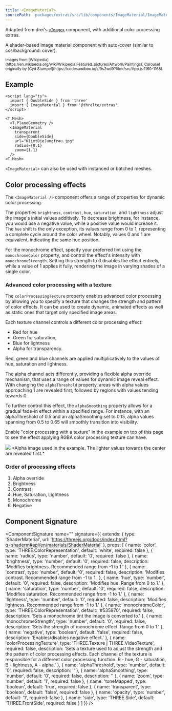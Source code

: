 ```yaml
---
title: <ImageMaterial>
sourcePath: 'packages/extras/src/lib/components/ImageMaterial/ImageMaterial.svelte'
---
```


Adapted from drei's [`<Image>`](https://github.com/pmndrs/drei?tab=readme-ov-file#image) component, with additional color processing extras.

A shader-based image material component with auto-cover (similar to css/background: cover).

<Example path="extras/image-material" />

<small>
  Images from
  [Wikipedia](https://en.wikipedia.org/wiki/Wikipedia:Featured_pictures/Artwork/Paintings). Carousel
  originally by [Cyd Stumpel](https://codesandbox.io/s/9s2wd9?file=/src/App.js:1160-1168).
</small>

## Example

```svelte
<script lang="ts">
  import { DoubleSide } from 'three'
  import { ImageMaterial } from '@threlte/extras'
</script>

<T.Mesh>
  <T.PlaneGeometry />
  <ImageMaterial
    transparent
    side={DoubleSide}
    url="KlimtDieJungfrau.jpg"
    radius={0.1}
    zoom={1.1}
  />
<T.Mesh>
```

`<ImageMaterial>` can also be used with instanced or batched meshes.

## Color processing effects

The `<ImageMaterial />` component offers a range of properties for dynamic color processing.

The properties `brightness`, `contrast`, `hue`, `saturation`, and `lightness` adjust the image's initial values additively.
To decrease brightness, for instance, you would use a negative value, while a positive value would increase it. The `hue` shift is the only exception,
its values range from 0 to 1, representing a complete cycle around the color wheel. Notably, values 0 and 1 are equivalent, indicating the same hue position.

For the monochrome effect, specify your preferred tint using the `monochromeColor` property,
and control the effect's intensity with `monochromeStrength`.
Setting this strength to 0 disables the effect entirely, while a value of 1 applies it fully,
rendering the image in varying shades of a single color.

### Advanced color processing with a texture

The `colorProcessingTexture` property enables advanced color processing by allowing you to specify a texture
that changes the strength and pattern of color effects. It can be used to create dynamic, animated effects as well as static ones that target only
specified image areas.

Each texture channel controls a different color processing effect:

- <span class="text-red-500">Red</span> for hue
- <span class="text-green-400">Green</span> for saturation,
- <span class="text-cyan-300">Blue</span> for lightness
- <span class="text-white">Alpha</span> for transparency.

Red, green and blue channels are applied multiplicatively to the values of hue, saturation and lightness.

The alpha channel acts differently, providing a flexible alpha override mechanism, that uses a range of values for
dynamic image reveal effect. With changing the `alphaThreshold` property, areas with alpha values approaching 1 are revealed first,
followed by regions with values tending towards 0.

To further control this effect, the `alphaSmoothing` property allows for a gradual fade-in effect within a specified range.
For instance, with an alphaThreshold of 0.5 and an alphaSmoothing set to 0.15, alpha values spanning from 0.5 to 0.65
will smoothly transition into visibility.

Enable "color processing with a texture" in the example on top of this page to see the effect applying RGBA color processing texture can have.

<div class="flex w-full flex-col items-center">
  <img
    src="/textures/alpha.jpg"
    class="max-w-[300px]"
  />
  <span>
    *Alpha image used in the example. The lighter values towards the center are revealed first.*
  </span>
</div>

### Order of processing effects

1. Alpha override
2. Brightness
3. Contrast
4. Hue, Saturation, Lightness
5. Monochrome
6. Negative

## Component Signature

<ComponentSignature
  name="<ImageMaterial>"
  signature={{
    extends: {
      type: 'ShaderMaterial',
      url: 'https://threejs.org/docs/index.html?q=shaderm#api/en/materials/ShaderMaterial'
    },
    props: [
      { name: 'color', type: 'THREE.ColorRepresentation', default: 'white', required: false },
      { name: 'radius', type: 'number', default: '0', required: false },
      {
        name: 'brightness',
        type: 'number',
        default: '0',
        required: false,
        description: 'Modifies brightness. Recommended range from -1 to 1.'
      },
      {
        name: 'contrast',
        type: 'number',
        default: '0',
        required: false,
        description: 'Modifies contrast. Recommended range from -1 to 1.'
      },
      {
        name: 'hue',
        type: 'number',
        default: '0',
        required: false,
        description: 'Modifies hue. Range from 0 to 1.'
      },
      {
        name: 'saturation',
        type: 'number',
        default: '0',
        required: false,
        description: 'Modifies saturation. Recommended range from -1 to 1.'
      },
      {
        name: 'lightness',
        type: 'number',
        default: '0',
        required: false,
        description: 'Modifies lightness. Recommended range from -1 to 1.'
      },
      {
        name: 'monochromeColor',
        type: 'THREE.ColorRepresentation',
        default: '#535970',
        required: false,
        description: 'Sets a monochrome tint the image is converted to.'
      },
      {
        name: 'monochromeStrength',
        type: 'number',
        default: '0',
        required: false,
        description: 'Sets the strength of monochrome effect. Range from 0 to 1.'
      },
      {
        name: 'negative',
        type: 'boolean',
        default: 'false',
        required: false,
        description: 'Enables/disables negative effect.'
      },
      {
        name: 'colorProcessingTexture',
        type: 'THREE.Texture | THREE.VideoTexture',
        required: false,
        description:
          'Sets a texture used to adjust the strength and the pattern of color processing effects. Each channel of the texture is responsible for a different color processing function. R - hue, G - saturation, B - lightness, A - alpha.'
      },
      { name: 'alphaThreshold', type: 'number', default: '0', required: false, description: '' },
      { name: 'alphaSmoothing', type: 'number', default: '0', required: false, description: '' },
      { name: 'zoom', type: 'number', default: '1', required: false },
      { name: 'toneMapped', type: 'boolean', default: 'true', required: false },
      { name: 'transparent', type: 'boolean', default: 'false', required: false },
      { name: 'opacity', type: 'number', default: '1', required: false },
      { name: 'side', type: 'THREE.Side', default: 'THREE.FrontSide', required: false }
    ]
  }}
/>
